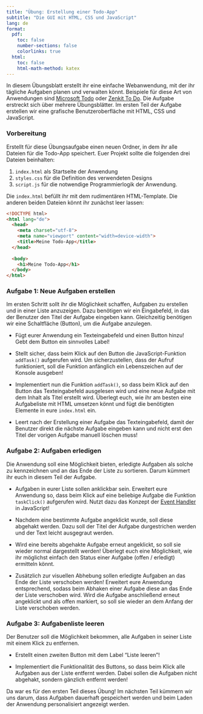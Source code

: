 ```yaml
---
title: "Übung: Erstellung einer Todo-App"
subtitle: "Die GUI mit HTML, CSS und JavaScript"
lang: de
format:
  pdf:
    toc: false
    number-sections: false
    colorlinks: true
  html:
    toc: false
    html-math-method: katex
---
```


In diesem Übungsblatt erstellt ihr eine einfache Webanwendung, mit der ihr tägliche Aufgaben planen und verwalten könnt. Beispiele für diese Art von Anwendungen sind [Microsoft Todo](https://todo.microsoft.com/) oder [Zenkit To Do](https://zenkit.com/en/todo/). Die Aufgabe erstreckt sich über mehrere Übungsblätter. Im ersten Teil der Aufgabe erstellen wir eine grafische Benutzeroberfläche mit HTML, CSS und JavaScript.

### Vorbereitung

Erstellt für diese Übungsaufgabe einen neuen Ordner, in dem ihr alle Dateien für die Todo-App speichert. Euer Projekt sollte die folgenden drei Dateien beinhalten:

1. `index.html` als Startseite der Anwendung
2. `styles.css` für die Definition des verwendeten Designs
3. `script.js` für die notwendige Programmierlogik der Anwendung.

Die `index.html` befüllt ihr mit dem rudimentären HTML-Template. Die anderen beiden Dateien könnt ihr zunächst leer lassen:

```html
<!DOCTYPE html>
<html lang="de">
  <head>
    <meta charset="utf-8">
    <meta name="viewport" content="width=device-width">
    <title>Meine Todo-App</title>
  </head>
  
  <body>
    <h1>Meine Todo-App</h1>
  </body>
</html>
```

### Aufgabe 1: Neue Aufgaben erstellen

Im ersten Schritt sollt ihr die Möglichkeit schaffen, Aufgaben zu erstellen und in einer Liste anzuzeigen. Dazu benötigen wir ein Eingabefeld, in das der Benutzer den Titel der Aufgabe eingeben kann. Gleichzeitig benötigen wir eine Schaltfläche (Button), um die Aufgabe anzulegen.

- Fügt eurer Anwendung ein Texteingabefeld und einen Button hinzu! Gebt dem Button ein sinnvolles Label!

- Stellt sicher, dass beim Klick auf den Button die JavaScript-Funktion `addTask()` aufgerufen wird. Um sicherzustellen, dass der Aufruf funktioniert, soll die Funktion anfänglich ein Lebenszeichen auf der Konsole ausgeben!

- Implementiert nun die Funktion `addTask()`, so dass beim Klick auf den Button das Texteingabefeld ausgelesen wird und eine neue Aufgabe mit dem Inhalt als Titel erstellt wird. Überlegt euch, wie ihr am besten eine Aufgabeliste mit HTML umsetzen könnt und fügt die benötigten Elemente in eure `index.html` ein.

- Leert nach der Erstellung einer Aufgabe das Texteingabefeld, damit der Benutzer direkt die nächste Aufgabe eingeben kann und nicht erst den Titel der vorigen Aufgabe manuell löschen muss!

### Aufgabe 2: Aufgaben erledigen

Die Anwendung soll eine Möglichkeit bieten, erledigte Aufgaben als solche zu kennzeichnen und an das Ende der Liste zu sortieren. Darum kümmert ihr euch in diesem Teil der Aufgabe.

- Aufgaben in eurer Liste sollen anklickbar sein. Erweitert eure Anwendung so, dass beim Klick auf eine beliebige Aufgabe die Funktion `taskClick()` aufgerufen wird. Nutzt dazu das Konzept der [Event Handler](https://developer.mozilla.org/en-US/docs/Learn/JavaScript/Building_blocks/Events) in JavaScript!

- Nachdem eine bestimmte Aufgabe angeklickt wurde, soll diese abgehakt werden. Dazu soll der Titel der Aufgabe durgestrichen werden und der Text leicht ausgegraut werden. 

- Wird eine bereits abgehakte Aufgabe erneut angeklickt, so soll sie wieder normal dargestellt werden! Überlegt euch eine Möglichkeit, wie ihr möglichst einfach den Status einer Aufgabe (offen / erledigt) ermitteln könnt.

- Zusätzlich zur visuellen Abhebung sollen erledigte Aufgaben an das Ende der Liste verschoben werden! Erweitert eure Anwendung entsprechend, sodass beim Abhaken einer Aufgabe diese an das Ende der Liste verschoben wird. Wird die Aufgabe anschließend erneut angeklickt und als offen markiert, so soll sie wieder an dem Anfang der Liste verschoben werden.

### Aufgabe 3: Aufgabenliste leeren

Der Benutzer soll die Möglichkeit bekommen, alle Aufgaben in seiner Liste mit einem Klick zu entfernen.

- Erstellt einen zweiten Button mit dem Label "Liste leeren"!

- Implementiert die Funktionalität des Buttons, so dass beim Klick alle Aufgaben aus der Liste entfernt werden. Dabei sollen die Aufgaben nicht abgehakt, sondern gänzlich entfernt werden!


Da war es für den ersten Teil dieses Übung! Im nächsten Teil kümmern wir uns darum, dass Aufgaben dauerhaft gespeichert werden und beim Laden der Anwendung personalisiert angezeigt werden.


